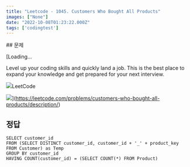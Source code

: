 ```yaml
---
title: "Leetcode - 1045. Customers Who Bought All Products"
images: ["None"]
date: "2022-10-08T01:23:22.000Z"
tags: ['codingtest']
---
```


<TOCInline toc={props.toc} asDisclosure />
## 문제

[Loading...

Level up your coding skills and quickly land a job. This is the best place to expand your knowledge and get prepared for your next interview.

![](https://leetcode.com/favicon-192x192.png)LeetCode

![](https://leetcode.com/static/images/LeetCode_Sharing.png)](https://leetcode.com/problems/customers-who-bought-all-products/description/)

## 정답

```
SELECT customer_id
FROM (SELECT DISTINCT customer_id, customer_id + '_' + product_key FROM Customer) as Temp
GROUP BY customer_id
HAVING COUNT(customer_id) = (SELECT COUNT(*) FROM Product)
```
